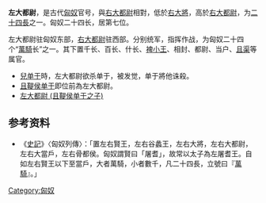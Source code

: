 {{noteTA
|1=zh-hans:单于; zh-hant:單于;
|2=zh:尸; zh-hans:尸; zh-hant:尸;
}}
'''左大都尉'''，是古代[[匈奴|匈奴]]官号，與[[右大都尉|右大都尉]]相對，低於[[右大將|右大將]]，高於[[右大都尉|右大都尉]]，为[[二十四長|二十四長]]之一。匈奴二十四长，居第七位。

左大都尉驻匈奴东部，[[右大都尉|右大都尉]]驻西部。分别统军，指挥作战，为匈奴二十四个“[[萬騎|萬騎]]长”之一。其下置千长、百长、什长、[[裨小王|裨小王]]、相封、都尉、当户、[[且渠|且渠]]等属官。
* [[兒单于|兒单于]]時，左大都尉欲杀单于，被发觉，单于將他诛殺。
* [[且鞮侯单于|且鞮侯单于]]即位前為左大都尉。
* [[左大都尉_(且鞮侯单于之子)|左大都尉 (且鞮侯单于之子)]]
==参考资料==
* 《[[史記|史記]]》〈匈奴列傳〉：「置左右賢王，左右谷蠡王，左右大將，左右大都尉，左右大當戶，左右骨都侯。匈奴謂賢曰「屠耆」，故常以太子為左屠耆王。自如左右賢王以下至當戶，大者萬騎，小者數千，凡二十四長，立號曰『[[萬騎|萬騎]]』。」

[[Category:匈奴|Category:匈奴]]